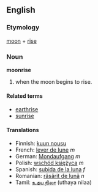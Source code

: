 ==English==

===Etymology===
[[moon]] + [[rise]]

===Noun===
'''moonrise'''

# when the moon begins to rise.

====Related terms====
*[[earthrise]]
*[[sunrise]]

====Translations====
*Finnish: [[kuun nousu]]
*French: [[lever de lune]] ''m''
*German: [[Mondaufgang]] ''m''
*Polish: [[wschód księżyca]] ''m''
*Spanish: [[subida de la luna]] ''f''
*Romanian: [[răsărit de lună]] ''n''
*Tamil: [[உதய நிலா]] (uthaya nilaa)
